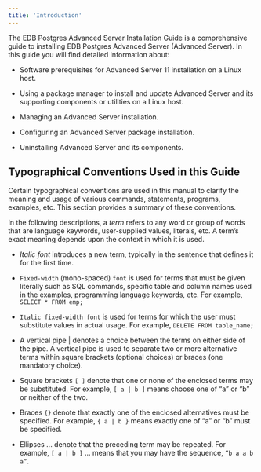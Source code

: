 ---
title: 'Introduction'
---

<div id="introduction" class="registered_link"></div>

The EDB Postgres Advanced Server Installation Guide is a comprehensive guide to installing EDB Postgres Advanced Server (Advanced Server). In this guide you will find detailed information about:

- Software prerequisites for Advanced Server 11 installation on a Linux host.

- Using a package manager to install and update Advanced Server and its supporting components or utilities on a Linux host.

- Managing an Advanced Server installation.

- Configuring an Advanced Server package installation.

- Uninstalling Advanced Server and its components.

## Typographical Conventions Used in this Guide

Certain typographical conventions are used in this manual to clarify the meaning and usage of various commands, statements, programs, examples, etc. This section provides a summary of these conventions.

In the following descriptions, a _term_ refers to any word or group of words that are language keywords, user-supplied values, literals, etc. A term’s exact meaning depends upon the context in which it is used.

- _Italic font_ introduces a new term, typically in the sentence that defines it for the first time.

- `Fixed-width` (mono-spaced) `font` is used for terms that must be given literally such as SQL commands, specific table and column names used in the examples, programming language keywords, etc. For example, `SELECT * FROM emp;`

- `Italic fixed-width font` is used for terms for which the user must substitute values in actual usage. For example, `DELETE FROM table_name;`

- A vertical pipe | denotes a choice between the terms on either side of the pipe. A vertical pipe is used to separate two or more alternative terms within square brackets (optional choices) or braces (one mandatory choice).
- Square brackets `[ ]` denote that one or none of the enclosed terms may be substituted. For example, `[ a | b ]` means choose one of “a” or “b” or neither of the two.
- Braces `{}` denote that exactly one of the enclosed alternatives must be specified. For example, `{ a | b }` means exactly one of “a” or “b” must be specified.
- Ellipses ... denote that the preceding term may be repeated. For example, `[ a | b ]` ... means that you may have the sequence, `“b a a b a”`.
